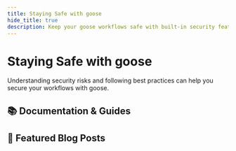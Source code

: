 ```yaml
---
title: Staying Safe with goose
hide_title: true
description: Keep your goose workflows safe with built-in security features and best practices
---
```



<h1 className={styles.pageTitle}>Staying Safe with goose</h1>
<p className={styles.pageDescription}>
  Understanding security risks and following best practices can help you secure your workflows with goose.
</p>

<div className={styles.categorySection}>
  <h2 className={styles.categoryTitle}>📚 Documentation & Guides</h2>
  <div className={styles.cardGrid}>
    <Card 
      title="Prompt Injection Detection"
      description="Detect and prevent potentially harmful commands before they run with pattern-based security scanning."
      link="/docs/guides/security/prompt-injection-detection"
    />
  </div>
</div>

<div className={styles.categorySection}>
  <h2 className={styles.categoryTitle}>📝 Featured Blog Posts</h2>
  <div className={styles.cardGrid}>
    <Card      
      title="How to Determine If An MCP Server Is Safe"
      description="Before you plug your agent into just any MCP server, here's how to check if it's actually safe."
      link="/blog/2025/03/26/mcp-security"
    />
    <Card      
      title="Securing the Model Context Protocol"
      description="Building secure and capable AI integrations with Model Context Protocol (MCP) at Block."
      link="/blog/2025/03/31/securing-mcp"
    />
  </div>
</div>
